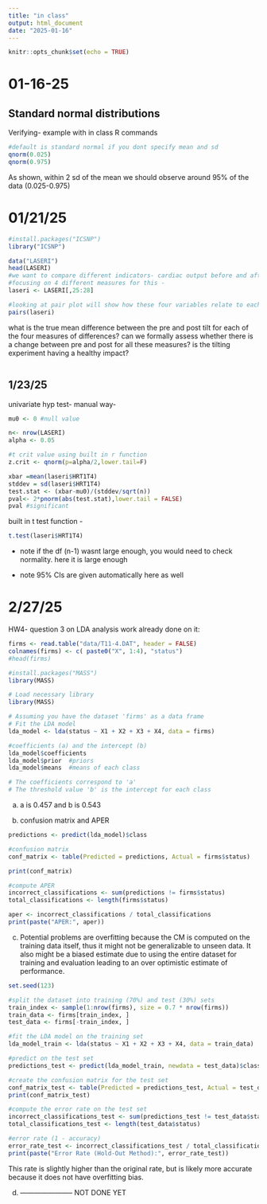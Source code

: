 ```yaml
---
title: "in class"
output: html_document
date: "2025-01-16"
---
```


```r
knitr::opts_chunk$set(echo = TRUE)
```

# 01-16-25

## Standard normal distributions

Verifying- example with in class R commands

```r
#default is standard normal if you dont specify mean and sd
qnorm(0.025)
qnorm(0.975)
```

As shown, within 2 sd of the mean we should observe around 95% of the data (0.025-0.975)

# 01/21/25

```r
#install.packages("ICSNP")
library("ICSNP")

data("LASERI")
head(LASERI)
#we want to compare different indicators- cardiac output before and after tilt therapy
#focusing on 4 different measures for this - 
laseri <- LASERI[,25:28]

#looking at pair plot will show how these four variables relate to eachother
pairs(laseri)

```

what is the true mean difference between the pre and post tilt for each of the four measures of differences? can we formally assess whether there is a change between pre and post for all these measures? is the tilting experiment having a healthy impact?

```r

```

## 1/23/25

univariate hyp test- manual way-

```r
mu0 <- 0 #null value 

n<- nrow(LASERI)
alpha <- 0.05

#t crit value using built in r function 
z.crit <- qnorm(p=alpha/2,lower.tail=F)

xbar =mean(laseri$HRT1T4)
stddev = sd(laseri$HRT1T4)
test.stat <- (xbar-mu0)/(stddev/sqrt(n))
pval<- 2*pnorm(abs(test.stat),lower.tail = FALSE)
pval #significant 
```

built in t test function -

```r
t.test(laseri$HRT1T4)
```

-   note if the df (n-1) wasnt large enough, you would need to check normality. here it is large enough

-   note 95% CIs are given automatically here as well

# 2/27/25

HW4- question 3 on LDA analysis work already done on it:

```r
firms <- read.table("data/T11-4.DAT", header = FALSE)
colnames(firms) <- c( paste0("X", 1:4), "status")
#head(firms)

#install.packages("MASS")
library(MASS)

# Load necessary library
library(MASS)

# Assuming you have the dataset 'firms' as a data frame
# Fit the LDA model
lda_model <- lda(status ~ X1 + X2 + X3 + X4, data = firms)

#coefficients (a) and the intercept (b)
lda_model$coefficients
lda_model$prior  #priors
lda_model$means  #means of each class

# The coefficients correspond to 'a'
# The threshold value 'b' is the intercept for each class
```

(a) a is 0.457 and b is 0.543

(b) confusion matrix and APER

```r
predictions <- predict(lda_model)$class

#confusion matrix
conf_matrix <- table(Predicted = predictions, Actual = firms$status)

print(conf_matrix)

#compute APER
incorrect_classifications <- sum(predictions != firms$status)
total_classifications <- length(firms$status)

aper <- incorrect_classifications / total_classifications
print(paste("APER:", aper))
```

(c) Potential problems are overfitting because the CM is computed on the training data itself, thus it might not be generalizable to unseen data. It also might be a biased estimate due to using the entire dataset for training and evaluation leading to an over optimistic estimate of performance.

```r
set.seed(123)

#split the dataset into training (70%) and test (30%) sets
train_index <- sample(1:nrow(firms), size = 0.7 * nrow(firms))
train_data <- firms[train_index, ]
test_data <- firms[-train_index, ]

#fit the LDA model on the training set
lda_model_train <- lda(status ~ X1 + X2 + X3 + X4, data = train_data)

#predict on the test set
predictions_test <- predict(lda_model_train, newdata = test_data)$class

#create the confusion matrix for the test set
conf_matrix_test <- table(Predicted = predictions_test, Actual = test_data$status)
print(conf_matrix_test)

#compute the error rate on the test set
incorrect_classifications_test <- sum(predictions_test != test_data$status)
total_classifications_test <- length(test_data$status)

#error rate (1 - accuracy)
error_rate_test <- incorrect_classifications_test / total_classifications_test
print(paste("Error Rate (Hold-Out Method):", error_rate_test))

```

This rate is slightly higher than the original rate, but is likely more accurate because it does not have overfitting bias.

(d) ----------------------- NOT DONE YET
